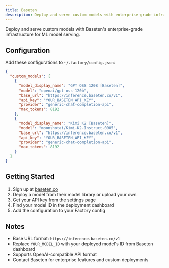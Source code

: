 ```yaml
---
title: Baseten
description: Deploy and serve custom models with enterprise-grade infrastructure
---
```


Deploy and serve custom models with Baseten's enterprise-grade infrastructure for ML model serving.

## Configuration

Add these configurations to `~/.factory/config.json`:

```json
{
  "custom_models": [
    {
      "model_display_name": "GPT OSS 120B [Baseten]",
      "model": "openai/gpt-oss-120b",
      "base_url": "https://inference.baseten.co/v1",
      "api_key": "YOUR_BASETEN_API_KEY",
      "provider": "generic-chat-completion-api",
      "max_tokens": 8192
    },
    {
      "model_display_name": "Kimi K2 [Baseten]",
      "model": "moonshotai/Kimi-K2-Instruct-0905",
      "base_url": "https://inference.baseten.co/v1",
      "api_key": "YOUR_BASETEN_API_KEY",
      "provider": "generic-chat-completion-api",
      "max_tokens": 8192
    }
  ]
}
```

## Getting Started

1. Sign up at [baseten.co](https://baseten.co)
2. Deploy a model from their model library or upload your own
3. Get your API key from the settings page
4. Find your model ID in the deployment dashboard
5. Add the configuration to your Factory config

## Notes

- Base URL format: `https://inference.baseten.co/v1`
- Replace `YOUR_MODEL_ID` with your deployed model's ID from Baseten dashboard
- Supports OpenAI-compatible API format
- Contact Baseten for enterprise features and custom deployments

